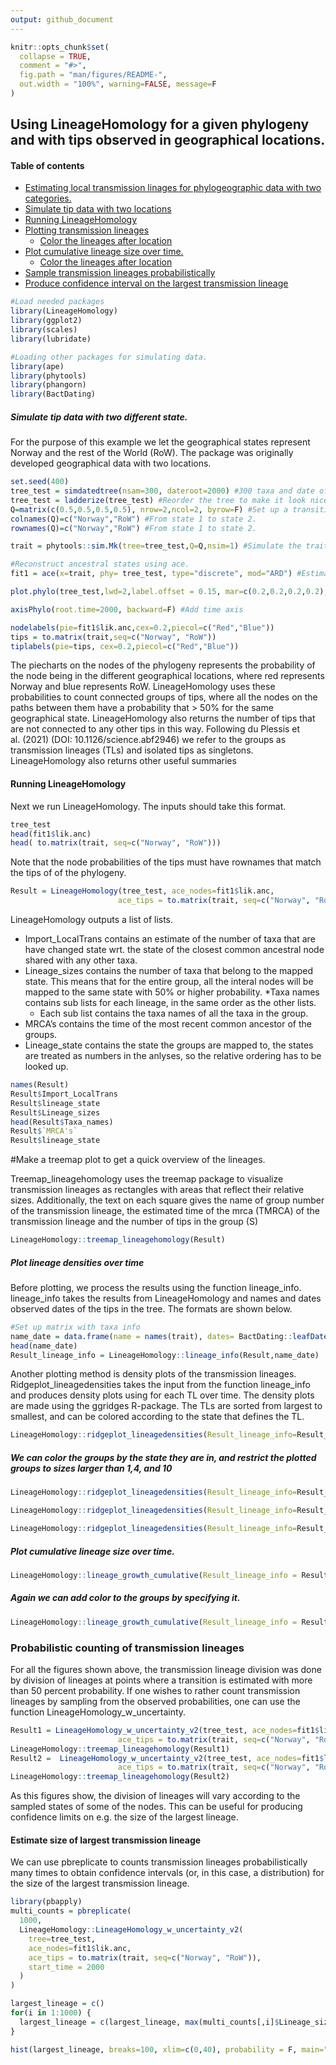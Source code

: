 ```yaml
---
output: github_document
---
```


<!-- README.md is generated from README.Rmd. Please edit that file -->

```r
knitr::opts_chunk$set(
  collapse = TRUE,
  comment = "#>",
  fig.path = "man/figures/README-",
  out.width = "100%", warning=FALSE, message=F
)
```


## Using LineageHomology for a given phylogeny and with tips observed in geographical locations.

#### Table of contents 
* [Estimating local transmission linages for phylogeographic data with two categories.](#estimating-local-transmission-linages-for-phylogeographic-data-with-two-categories)
* [Simulate tip data with two locations](#simulate-phylogeographic-data-with-two-locations--norway-and-rest-of-the-world--row-)
* [Running LineageHomology](#running-lineagehomology)
* [Plotting transmission lineages](#plot-lineage-densities-over-time)
    - [Color the lineages after location](#we-can-color-the-groups-by-the-state-they-are-in--and-restrict-the-plotted-groups-to-sizes-larger-than-1-4--and-10)
* [Plot cumulative lineage size over time.](#plot-cumulative-lineage-size-over-time)
    - [Color the lineages after location](#again-we-can-add-color-to-the-groups-by-specifying-it)
* [Sample transmission lineages probabilistically](#probabilistic-counting-of-transmission-lineages)
* [Produce confidence interval on the largest transmission lineage](#estimate-size-of-largest-transmission-lineage)



```r
#Load needed packages
library(LineageHomology)
library(ggplot2)
library(scales)
library(lubridate)

#Loading other packages for simulating data. 
library(ape)
library(phytools)
library(phangorn)
library(BactDating)

```

##### Simulate tip data with two different state.
For the purpose of this example we let the geographical states represent Norway and the rest of the World (RoW). The package was originally developed geographical data with two locations.

```r
set.seed(400)
tree_test = simdatedtree(nsam=300, dateroot=2000) #300 taxa and date of the root at year 2000-
tree_test = ladderize(tree_test) #Reorder the tree to make it look nice
Q=matrix(c(0.5,0.5,0.5,0.5), nrow=2,ncol=2, byrow=F) #Set up a transition matrix for trait simulation
colnames(Q)=c("Norway","RoW") #From state 1 to state 2. 
rownames(Q)=c("Norway","RoW") #From state 1 to state 2. 

trait = phytools::sim.Mk(tree=tree_test,Q=Q,nsim=1) #Simulate the traits on the phylogeny

#Reconstruct ancestral states using ace. 
fit1 = ace(x=trait, phy= tree_test, type="discrete", mod="ARD") #Estimate the ancestral history

plot.phylo(tree_test,lwd=2,label.offset = 0.15, mar=c(0.2,0.2,0.2,0.2),cex=0.3) #Ploy phylogeny

axisPhylo(root.time=2000, backward=F) #Add time axis

nodelabels(pie=fit1$lik.anc,cex=0.2,piecol=c("Red","Blue"))
tips = to.matrix(trait,seq=c("Norway", "RoW"))
tiplabels(pie=tips, cex=0.2,piecol=c("Red","Blue"))

```
 
The piecharts on the nodes of the phylogeny represents the probability of the node being in the different geographical locations, where red represents Norway and blue represents RoW. LineageHomology uses these probabilities to count connected groups of tips, where all the nodes on the paths between them have a probability that > 50% for the same geographical state. LineageHomology also returns the number of tips that are not connected to any other tips in this way.  Following du Plessis et al. (2021) (DOI: 10.1126/science.abf2946) we refer to the groups as transmission lineages (TLs) and isolated tips as singletons. LineageHomology also returns other useful summaries

#### Running LineageHomology

Next we run LineageHomology. The inputs should take this format.
```r
tree_test
head(fit1$lik.anc)
head( to.matrix(trait, seq=c("Norway", "RoW")))

```

Note that the node probabilities of the tips must have rownames that match the tips of of the phylogeny.

```r
Result = LineageHomology(tree_test, ace_nodes=fit1$lik.anc,
                        ace_tips = to.matrix(trait, seq=c("Norway", "RoW")), start_time=2000)

```

LineageHomology outputs a list of lists. 

* Import_LocalTrans
contains an estimate of the number of taxa that are have changed state wrt. the state of the closest common ancestral node shared with any other taxa. 
* Lineage_sizes contains the number of taxa that belong to the mapped state. This means that for the entire group, all the interal nodes will be mapped to the same state with 50% or higher probability. 
*Taxa names contains sub lists for each lineage, in the same order as the other lists. 
   + Each sub list contains the taxa names of all the taxa in the group. 
* MRCA's contains the time of the most recent common ancestor of the groups. 
* Lineage_state contains the state the groups are mapped to, the states are treated as numbers in the anlyses, so the relative ordering has to be looked up.


```r
names(Result)
Result$Import_LocalTrans
Result$lineage_state
Result$Lineage_sizes
head(Result$Taxa_names)
Result$`MRCA's`
Result$lineage_state


```

#Make a treemap plot to get a quick overview of the lineages.

Treemap_lineagehomology uses the treemap package to visualize transmission lineages as rectangles with areas that reflect their relative sizes. Additionally, the text on each square gives the name of group number of the transmission lineage, the estimated time of the mrca (TMRCA) of the transmission lineage and the number of tips in the group (S)

```r
LineageHomology::treemap_lineagehomology(Result)
```

##### Plot lineage densities over time 
Before plotting, we process the results using the function lineage_info. lineage_info takes the results from LineageHomology and names and dates observed dates of the tips in the tree. The formats are shown below.  
```r
#Set up matrix with taxa info
name_date = data.frame(name = names(trait), dates= BactDating::leafDates(tree_test))
head(name_date)
Result_lineage_info = LineageHomology::lineage_info(Result,name_date)
```

Another plotting method is density plots of the transmission lineages. Ridgeplot_lineagedensities takes the input from the function lineage_info and produces density plots using for each TL over time. The density plots are made using the ggridges R-package. The TLs are sorted from largest to smallest, and can be colored according to the state that defines the TL. 

```r
LineageHomology::ridgeplot_lineagedensities(Result_lineage_info=Result_lineage_info,groups_larger_than = 1,datelims=c("2000-01-01","2025-01-01","3 year"),color_by_state = F)
```

##### We can color the groups by the state they are in, and restrict the plotted groups to sizes larger than 1,4, and 10

```r

LineageHomology::ridgeplot_lineagedensities(Result_lineage_info=Result_lineage_info,groups_larger_than = 1,datelims=c("2000-01-01","2025-01-01","3 year"),color_by_state = T)

LineageHomology::ridgeplot_lineagedensities(Result_lineage_info=Result_lineage_info,groups_larger_than = 4,datelims=c("2000-01-01","2025-01-01","3 year"),color_by_state = T)

LineageHomology::ridgeplot_lineagedensities(Result_lineage_info=Result_lineage_info,groups_larger_than = 10,datelims=c("2000-01-01","2025-01-01","3 year"),color_by_state = T)


```
 
##### Plot cumulative lineage size over time. 

```r

LineageHomology::lineage_growth_cumulative(Result_lineage_info = Result_lineage_info, datelims=c("2000-01-01","2025-01-01","3 year"))

```
 
##### Again we can add color to the groups by specifying it.

```r
LineageHomology::lineage_growth_cumulative(Result_lineage_info = Result_lineage_info, datelims=c("2000-01-01","2025-01-01","3 year"),color_by_state = T)

```

### Probabilistic counting of transmission lineages

For all the figures shown above, the transmission lineage division was done by division of lineages at points where a transition is estimated with more than 50 percent probability. If one wishes to rather count transmission lineages by sampling from the observed probabilities, one can use the function LineageHomology_w_uncertainty.

```r
Result1 = LineageHomology_w_uncertainty_v2(tree_test, ace_nodes=fit1$lik.anc,
                        ace_tips = to.matrix(trait, seq=c("Norway", "RoW")), start_time=2000)
LineageHomology::treemap_lineagehomology(Result1)
Result2 =  LineageHomology_w_uncertainty_v2(tree_test, ace_nodes=fit1$lik.anc,
                        ace_tips = to.matrix(trait, seq=c("Norway", "RoW")), start_time=2000)
LineageHomology::treemap_lineagehomology(Result2)
```

As this figures show, the division of lineages will vary according to the sampled states of some of the nodes. This can be useful for producing confidence limits on e.g. the size of the largest lineage.

#### Estimate size of largest transmission lineage

We can use pbreplicate to counts transmission lineages probabilistically many times to obtain confidence intervals (or, in this case, a distribution) for the size of the largest transmission lineage.

```r
library(pbapply)
multi_counts = pbreplicate(
  1000,
  LineageHomology::LineageHomology_w_uncertainty_v2(
    tree=tree_test,
    ace_nodes=fit1$lik.anc,
    ace_tips = to.matrix(trait, seq=c("Norway", "RoW")),
    start_time = 2000
  )
)

largest_lineage = c()
for(i in 1:1000) {
  largest_lineage = c(largest_lineage, max(multi_counts[,i]$Lineage_sizes))
}

hist(largest_lineage, breaks=100, xlim=c(0,40), probability = F, main="Size of largest transmission lineage",xlab="Size", ylab="Probability")

```
